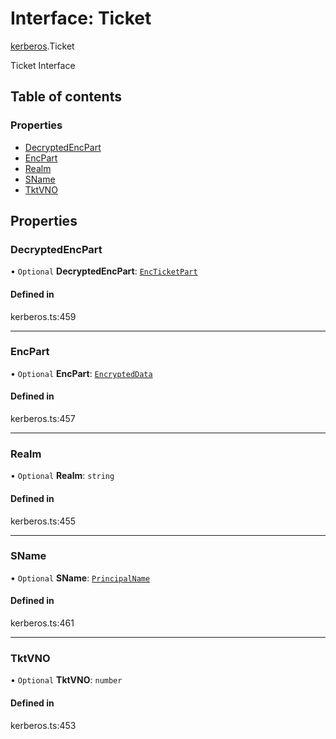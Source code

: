 # Interface: Ticket

[kerberos](/templates/protocols/javascript/modules/kerberos).Ticket

Ticket Interface

## Table of contents

### Properties

- [DecryptedEncPart](/templates/protocols/javascript/modules/kerberos.Ticket#decryptedencpart)
- [EncPart](/templates/protocols/javascript/modules/kerberos.Ticket#encpart)
- [Realm](/templates/protocols/javascript/modules/kerberos.Ticket#realm)
- [SName](/templates/protocols/javascript/modules/kerberos.Ticket#sname)
- [TktVNO](/templates/protocols/javascript/modules/kerberos.Ticket#tktvno)

## Properties

### DecryptedEncPart

• `Optional` **DecryptedEncPart**: [`EncTicketPart`](/templates/protocols/javascript/modules/kerberos.EncTicketPart)

#### Defined in

kerberos.ts:459

___

### EncPart

• `Optional` **EncPart**: [`EncryptedData`](/templates/protocols/javascript/modules/kerberos.EncryptedData)

#### Defined in

kerberos.ts:457

___

### Realm

• `Optional` **Realm**: `string`

#### Defined in

kerberos.ts:455

___

### SName

• `Optional` **SName**: [`PrincipalName`](/templates/protocols/javascript/modules/kerberos.PrincipalName)

#### Defined in

kerberos.ts:461

___

### TktVNO

• `Optional` **TktVNO**: `number`

#### Defined in

kerberos.ts:453
